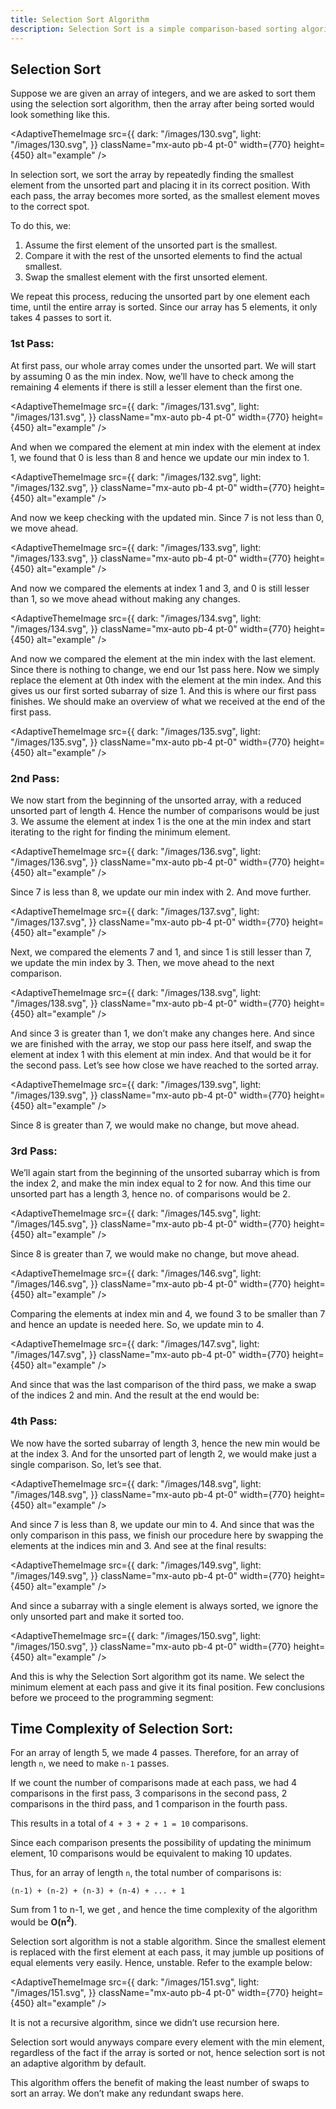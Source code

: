 ```yaml
---
title: Selection Sort Algorithm
description: Selection Sort is a simple comparison-based sorting algorithm that repeatedly selects the smallest (or largest) element from the unsorted portion and swaps it with the first unsorted element. This process continues until the entire list is sorted.
---
```


## Selection Sort 

Suppose we are given an array of integers, and we are asked to sort them using the selection sort algorithm, then the array after being sorted would look something like this.

<AdaptiveThemeImage
  src={{
    dark: "/images/130.svg",
    light: "/images/130.svg",
  }}
  className="mx-auto pb-4 pt-0"
  width={770}
  height={450}
  alt="example"
/>

In selection sort, we sort the array by repeatedly finding the smallest element from the unsorted part and placing it in its correct position. With each pass, the array becomes more sorted, as the smallest element moves to the correct spot.

To do this, we:

1. Assume the first element of the unsorted part is the smallest.
2. Compare it with the rest of the unsorted elements to find the actual smallest.
3. Swap the smallest element with the first unsorted element.

We repeat this process, reducing the unsorted part by one element each time, until the entire array is sorted. Since our array has 5 elements, it only takes 4 passes to sort it.


### 1st Pass:

At first pass, our whole array comes under the unsorted part. We will start by assuming 0 as the min index. Now, we’ll have to check among the remaining 4 elements if there is still a lesser element than the first one.

<AdaptiveThemeImage
  src={{
    dark: "/images/131.svg",
    light: "/images/131.svg",
  }}
  className="mx-auto pb-4 pt-0"
  width={770}
  height={450}
  alt="example"
/>

And when we compared the element at min index with the element at index 1, we found that 0 is less than 8 and hence we update our min index to 1.

<AdaptiveThemeImage
  src={{
    dark: "/images/132.svg",
    light: "/images/132.svg",
  }}
  className="mx-auto pb-4 pt-0"
  width={770}
  height={450}
  alt="example"
/>

And now we keep checking with the updated min. Since 7 is not less than 0, we move ahead.

<AdaptiveThemeImage
  src={{
    dark: "/images/133.svg",
    light: "/images/133.svg",
  }}
  className="mx-auto pb-4 pt-0"
  width={770}
  height={450}
  alt="example"
/>

And now we compared the elements at index 1 and 3, and 0 is still lesser than 1, so we move ahead without making any changes.

<AdaptiveThemeImage
  src={{
    dark: "/images/134.svg",
    light: "/images/134.svg",
  }}
  className="mx-auto pb-4 pt-0"
  width={770}
  height={450}
  alt="example"
/>

And now we compared the element at the min index with the last element. Since there is nothing to change, we end our 1st pass here. Now we simply replace the element at 0th index with the element at the min index. And this gives us our first sorted subarray of size 1. And this is where our first pass finishes. We should make an overview of what we received at the end of the first pass.

<AdaptiveThemeImage
  src={{
    dark: "/images/135.svg",
    light: "/images/135.svg",
  }}
  className="mx-auto pb-4 pt-0"
  width={770}
  height={450}
  alt="example"
/>

### 2nd Pass:

We now start from the beginning of the unsorted array, with a reduced unsorted part of length 4. Hence the number of comparisons would be just 3. We assume the element at index 1 is the one at the min index and start iterating to the right for finding the minimum element.

<AdaptiveThemeImage
  src={{
    dark: "/images/136.svg",
    light: "/images/136.svg",
  }}
  className="mx-auto pb-4 pt-0"
  width={770}
  height={450}
  alt="example"
/>

Since 7 is less than 8, we update our min index with 2. And move further.

<AdaptiveThemeImage
  src={{
    dark: "/images/137.svg",
    light: "/images/137.svg",
  }}
  className="mx-auto pb-4 pt-0"
  width={770}
  height={450}
  alt="example"
/>

Next, we compared the elements 7 and 1, and since 1 is still lesser than 7, we update the min index by 3. Then, we move ahead to the next comparison.

<AdaptiveThemeImage
  src={{
    dark: "/images/138.svg",
    light: "/images/138.svg",
  }}
  className="mx-auto pb-4 pt-0"
  width={770}
  height={450}
  alt="example"
/>

And since 3 is greater than 1, we don’t make any changes here. And since we are finished with the array, we stop our pass here itself, and swap the element at index 1 with this element at min index. And that would be it for the second pass. Let’s see how close we have reached to the sorted array.

<AdaptiveThemeImage
  src={{
    dark: "/images/139.svg",
    light: "/images/139.svg",
  }}
  className="mx-auto pb-4 pt-0"
  width={770}
  height={450}
  alt="example"
/>

Since 8 is greater than 7, we would make no change, but move ahead.

### 3rd Pass:
We’ll again start from the beginning of the unsorted subarray which is from the index 2, and make the min index equal to 2 for now. And this time our unsorted part has a length 3, hence no. of comparisons would be 2. 

<AdaptiveThemeImage
  src={{
    dark: "/images/145.svg",
    light: "/images/145.svg",
  }}
  className="mx-auto pb-4 pt-0"
  width={770}
  height={450}
  alt="example"
/>

Since 8 is greater than 7, we would make no change, but move ahead.

<AdaptiveThemeImage
  src={{
    dark: "/images/146.svg",
    light: "/images/146.svg",
  }}
  className="mx-auto pb-4 pt-0"
  width={770}
  height={450}
  alt="example"
/>

Comparing the elements at index min and 4, we found 3 to be smaller than 7 and hence an update is needed here. So, we update min to 4.

<AdaptiveThemeImage
  src={{
    dark: "/images/147.svg",
    light: "/images/147.svg",
  }}
  className="mx-auto pb-4 pt-0"
  width={770}
  height={450}
  alt="example"
/>

And since that was the last comparison of the third pass, we make a swap of the indices 2 and min. And the result at the end would be:

### 4th Pass:
We now have the sorted subarray of length 3, hence the new min would be at the index 3. And for the unsorted part of length 2, we would make just a single comparison. So, let’s see that.

<AdaptiveThemeImage
  src={{
    dark: "/images/148.svg",
    light: "/images/148.svg",
  }}
  className="mx-auto pb-4 pt-0"
  width={770}
  height={450}
  alt="example"
/>

And since 7 is less than 8, we update our min to 4. And since that was the only comparison in this pass, we finish our procedure here by swapping the elements at the indices min and 3. And see at the final results:

<AdaptiveThemeImage
  src={{
    dark: "/images/149.svg",
    light: "/images/149.svg",
  }}
  className="mx-auto pb-4 pt-0"
  width={770}
  height={450}
  alt="example"
/>

And since a subarray with a single element is always sorted, we ignore the only unsorted part and make it sorted too.

<AdaptiveThemeImage
  src={{
    dark: "/images/150.svg",
    light: "/images/150.svg",
  }}
  className="mx-auto pb-4 pt-0"
  width={770}
  height={450}
  alt="example"
/>

And this is why the Selection Sort algorithm got its name. We select the minimum element at each pass and give it its final position. Few conclusions before we proceed to the programming segment:

## Time Complexity of Selection Sort:

For an array of length 5, we made 4 passes. Therefore, for an array of length `n`, we need to make `n-1` passes.

If we count the number of comparisons made at each pass, we had 4 comparisons in the first pass, 3 comparisons in the second pass, 2 comparisons in the third pass, and 1 comparison in the fourth pass.

This results in a total of `4 + 3 + 2 + 1 = 10` comparisons.

Since each comparison presents the possibility of updating the minimum element, 10 comparisons would be equivalent to making 10 updates.

Thus, for an array of length `n`, the total number of comparisons is:

```
(n-1) + (n-2) + (n-3) + (n-4) + ... + 1
```

Sum from 1 to n-1, we get , and hence the time complexity of the algorithm would be **O(n<sup>2</sup>)**.

Selection sort algorithm is not a stable algorithm. Since the smallest element is replaced with the first element at each pass, it may jumble up positions of equal elements very easily. Hence, unstable. Refer to the example below:

<AdaptiveThemeImage
  src={{
    dark: "/images/151.svg",
    light: "/images/151.svg",
  }}
  className="mx-auto pb-4 pt-0"
  width={770}
  height={450}
  alt="example"
/>

It is not a recursive algorithm, since we didn’t use recursion here.

Selection sort would anyways compare every element with the min element, regardless of the fact if the array is sorted or not, hence selection sort is not an adaptive algorithm by default.

This algorithm offers the benefit of making the least number of swaps to sort an array. We don’t make any redundant swaps here.